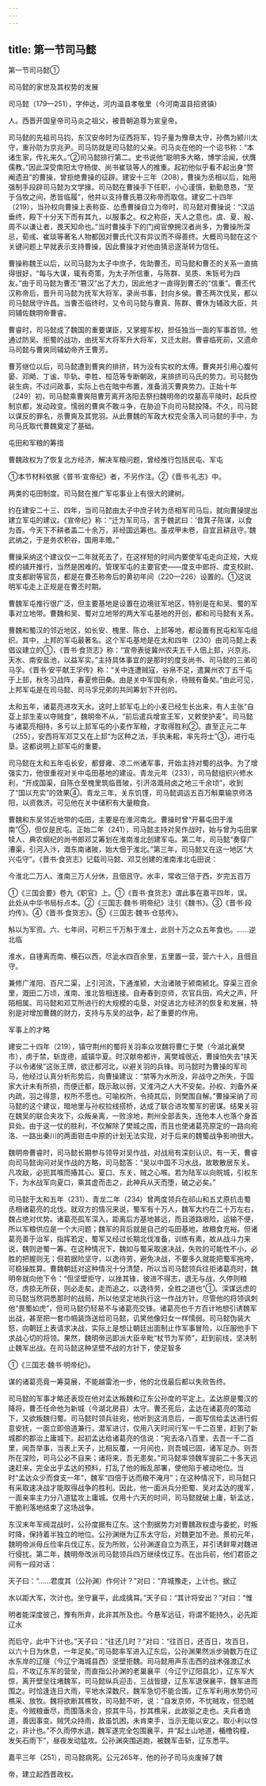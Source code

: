 ```yaml
---
---
---
```

title: 第一节司马懿
---



第一节司马懿①


司马懿的家世及其权势的发展

司马懿（179—251），字仲达，河内温县孝敬里（今河南温县招贤镇）

人。西晋开国皇帝司马炎之祖父，被晋朝追尊为宣皇帝。

司马懿的先祖司马钧，东汉安帝时为征西将军，钧子量为豫章太守，孙儁为颍川太守，重孙防为京兆尹。司马防就是司马懿的父亲。司马炎在他的一个诏书称：“本诸生家，传礼来久。”②司马懿排行第二。史书说他“聪明多大略，博学洽闻，伏膺儒教，”因此深受南阳太守杨俊、尚书崔琰等人的推重。起初他似乎看不起出身“赘阉遗丑”的曹操，曾拒绝曹操的征辟。建安十三年（208），曹操为丞相以后，始用强制手段辟司马懿为文学掾。司马懿在曹操手下任职，小心谨慎，勤勤恳恳，“至于刍牧之间，悉皆临履”，他并以支持曹氏篡汉称帝而取信。建安二十四年（219），当孙权向曹操上表称臣、怂恿曹操自立为帝时，司马懿对曹操说：“汉运垂终，殿下十分天下而有其九，以服事之。权之称臣，天人之意也。虞、夏、殷、周不以谦让者，畏天知命也。”当时曹操手下的门阀官僚拥汉者尚多，为曹操所深忌，荀彧、崔琰等著名人物都因对曹氏代汉有异议而不得善终。大概司马懿在这个关键问题上早就表示支持曹操，因此曹操才对他由猜忌逐渐转为信任。

曹操称魏王以后，以司马懿为太子中庶子，佐助曹丕。司马懿和曹丕的关系一直搞得很好，“每与大谋，辄有奇策，为太子所信重，与陈群、吴质、朱铄号为四友。”由于司马懿为曹丕“篡汉”出了大力，因此他才一直得到曹丕的“信重”。曹丕代汉称帝后，晋升司马懿为抚军大将军，录尚书事，封向乡侯。曹丕两次伐吴，都以司马懿居守许昌。当曹丕临终时，又令司马懿与曹真、陈群、曹休为辅政大臣，共同辅佐魏明帝曹睿。

曹睿时，司马懿成了魏国的重要谋臣，又掌握军权，担任独当一面的军事首领。他通过防吴、拒蜀的战功，由抚军大将军升大将军，又迁太尉。曹睿临死前，又遗命马司懿与曹爽同辅幼帝齐王曹芳。

曹芳继位以后，司马懿遭到曹爽的排挤，转为没有实权的太傅。曹爽并引用心腹何晏、邓飏、丁谧、毕轨、李胜、桓范等专断朝政，来排挤司马氏的势力。司马懿伪装生病，不过问政事，实际上也在暗中布置，准备消灭曹爽势力。正始十年（249）初，司马懿乘曹爽陪曹芳离开洛阳去祭扫魏明帝的坟墓高平陵时，起兵控制京都，发动政变。懦弱的曹爽不敢斗争，在胁迫下向司马懿投降。不久，司马懿以谋反的罪名，杀曹爽及其党羽。从此曹魏的军政大权完全落入司马懿的手中，为司马氏取代曹魏奠定了基础。

屯田和军粮的筹措

曹魏政权为了恢复北方经济，解决军粮问题，曾经推行包括民屯、军屯

①本节材料依据《普书·宣帝纪》者，不另作注。②《晋书·礼志》中。

两类的屯田制度。司马懿在推广军屯事业上有很大的建树。

约在建安二十三、四年，当司马懿由太子中庶子转为丞相军司马后，就向曹操提出建立军屯的建议。《宣帝纪》称：“迁为军司马，言于魏武曰：‘昔箕子陈谋，以食为首。今天下不耕者盖二十余万，非经国远筹也。虽戎甲未卷，自宜且耕且守。’魏武纳之，于是务农积谷，国用丰赡。”

曹操采纳这个建议仅一二年就死去了，在这样短的时间内要使军屯走向正规，大规模的铺开推行，当然是困难的。管理军屯的主要官吏——度支中郎将、度支校尉、度支都尉等官员，都是在曹丕称帝后的黄初年间（220—226）设置的。①这说明军屯走上正规是在曹丕时期。

曹魏军屯推行很广泛，但主要基地是设置在边境驻军地区，特别是在和吴、蜀的军事对立地带。曹魏和吴、蜀对立地带的两大军屯基地的开创，都和司马懿有关系。

曹魏和蜀汉的邻近地区，如长安、槐里、陈仓、上邽等地，都设置有民屯和军屯组织。其中，上邦的军屯最著名。这个军屯基地是在太和四年（230）由司马懿上表倡议建立的①，《晋书·食货志》称：“宣帝表徙冀州农夫五千人佃上邽，兴京兆、天水、南安盐池，以益军实。”主持具体事宜的是那时的度支尚书、司马懿的三弟司马孚。《晋书·安平献王孚传》称：“关中连遭贼寇，谷帛不足，遣冀州农丁五千屯于上邽，秋冬习战阵，春夏修田桑。由是关中军国有余，待贼有备矣。”由此可见，上邦军屯是在司马懿、司马孚兄弟的共同筹划下开创的。

太和五年，诸葛亮进攻天水。这时上邽军屯上的小麦已经生长出来，有人主张“自芟上邽生麦以夺贼食”，魏明帝不从，“前后遣兵增宣王军，又敕使护麦”。司马懿与诸葛亮相持，多亏以上邽军屯的小麦作军粮，才取得胜利②。直至正元二年（255），安西将军邓艾又在上邽“为区种之法，手执耒耜，率先将士”③，进行屯垦。这都说明上邽军屯的重要。

司马懿在太和五年屯长安，都督雍、凉二州诸军事，开始主持对蜀的战争。为了增强实力，他很重视对关中屯田基地的建设。青龙元年（233），司马懿组织兴修水利，“开成国渠，自陈仓至槐里筑临晋陂，引汧洛溉舄卤之地三千余顷”，收到了“国以充实”的效果④。青龙三年，关东饥馑，司马懿调运五百万斛粟输京师洛阳，以资救济。可见他在关中储积有大量粮食。

曹魏和东吴邻近地带的屯田，主要是在淮河南北。曹操时曾“开募屯田于淮南”⑤，但仅是民屯。正始二年（241），司马懿主持对吴作战时，始与曾为屯田掌犊人、典农纲纪的尚书郎邓艾筹划在淮南淮北创建军屯。第二年，司马懿“奏穿广漕渠，引河入汴，溉东南诸陂，始大佃于淮北。”第三年，司马懿又在这一地区“大兴屯守”。《晋书·食货志》记载司马懿、邓艾创建的淮南淮北屯田说：

今淮北二万人、淮南三万人分休，且佃且守。水丰，常收三倍于西，岁完五百万

①《三国会要》卷九《职官》上。①《晋书·食货志》谓此事在嘉平四年，误。此处从中华书局标点本。②《三国志·魏书·明帝纪》注引《魏书》。③《晋书·段灼传》。④《晋书·食货志》。⑤《三国志·魏书·仓慈传》。

斛以为军资。六、七年间，可积三千万斛于淮土，此则十万之众五年食也。……逆北临

淮水，自锺离而南、横石以西，尽泚水四百余里，五里置一营，营六十人，且佃且守。

兼修广淮阳、百尺二渠，上引河流，下通淮颍，大治诸陂于颍南颍北。穿渠三百余里，溉田二万顷，淮南、淮北皆相连接。自寿春到京师，农官兵田，鸡犬之声，阡陌相属。司马懿和邓艾所进行的大规模的屯垦，对促进北方经济的恢复和发展，特别是对增加曹魏的财力，支持与东吴的战争，起了重要的作用。

军事上的才略

建安二十四年（219），镇守荆州的蜀将关羽率众攻魏将曹仁于樊（今湖北襄樊市），虏于禁，斩庞德，威镇华夏。时汉献帝都许，离樊城很近，曹操怕失去“挟天子以令诸侯”这张王牌，欲迁都河北，以避关羽的兵锋。司马懿时为曹操的军司马，他经过认真分析形势后，向曹操建议：“禁等为水所没，非战守之所失，于国家大计未有所损，而便迁都，既示敌以弱，又淮沔之人大不安矣。孙权、刘备外亲内疏，羽之得意，权所不愿也。可喻权所，令掎其后，则樊围自解。”曹操采纳了司马懿的这个建议，暗地里与孙权拉线搭桥，达成了联合进攻蜀军的密谋。结果关羽在魏吴的联合夹攻下，众叛亲离，一败涂地，荆州全部丢失，连他本人也落个身首异处。由于这一仗的胜利，不仅解除了樊城之围，而且也使诸葛亮原定的一路向宛洛、一路出秦川的两面钳击中原的计划无法实现，对于后来的魏蜀战争影响很大。

魏明帝曹睿时，司马懿长期参与领导对吴作战，对战局有深刻认识。有一天，曹睿向司马懿询问对吴作战的方略，司马懿答：“吴以中国不习水战，故敢散居东关。凡攻敌，必扼其喉而摏其心。夏口、东关，贼之心喉。若为陆军以向皖城，引权东下，为水战军向夏口，乘其虚而击之，此神兵从天而堕，破之必矣。”

司马懿于太和五年（231）、青龙二年（234）曾两度领兵在祁山和五丈原抗击蜀丞相诸葛亮的北伐。就双方的情况来说，蜀军有十万人，魏军大约在二十万左右，魏占绝对优势。诸葛亮孤军深入，距离后方基地甚远，而且道路艰险，运输不便，所以军粮供应是一个大问题；魏军的背后就是自己的屯田基地，故粮食充裕。但诸葛亮善于治军，指挥若定，蜀军又经过长期北伐准备，训练有素，故从战斗力来说，魏则逊蜀一筹。在这种情况下，魏如与蜀采取速决战，失败的可能性不小，必胜的把握则无；但若据险坚守，以逸待劳，避免决战，不要多久就能把蜀军拖垮，可稳操胜算。曹魏朝廷对这种情况十分清楚，所以当司马懿领兵往拒诸葛亮时，魏明帝就向他下令：“但坚壁拒守，以挫其锋，彼进不得志，退无与战，久停则粮尽，虏掠无所获，则必走矣。走而追之，以逸待劳，全胜之道也”①。深谋远虑的司马懿当然洞悉那时的战局，所以他坚定地执行这一作战方针。尽管他的将领讽刺他“畏蜀如虎”，但司马懿仍轻易不与诸葛亮交锋。诸葛亮也千方百计地想引诱魏军出战，甚至把一套巾帼装饰送给司马懿，讥笑他像妇女一样懦弱。司马懿伪装大怒，向朝廷上表请求决战，实际上是想让朝廷出面制止作军事冒险，以压服他手下求战心切的将领。果然，魏明帝迅即派大臣辛毗“杖节为军师”，赶到前线，坚决制止魏军出战。在司马懿这种坚壁不战的方针下，使足智多

①《三国志·魏书·明帝纪》。

谋的诸葛亮竟一筹莫展，不能越雷池一步，他的北伐最后都以失败告终。

司马懿的军事才略还表现在他对孟达叛魏和辽东公孙度的平定上。孟达原是蜀汉的降将，曹丕任命他为新城（今湖北房县）太守。曹丕死后，孟达在诸葛亮的策动下，又欲叛魏归蜀。司马懿时领兵驻宛，他听到这消息后，一面写信给孟达进行假意安抚，一面立即倍道兼行，潜军进讨，仅用八天时间行军一千二百里，赶到了新城郡的郡治上庸城下。起初孟达给诸葛亮的信说：“宛去洛八百里，去吾一千二百里，闻吾举事，当表上天子，比相反覆，一月间也，则吾城已固，诸军足办。则吾所在深险，司马公必不自来；诸将来，吾无患矣。”司马懿率领魏军提前二十多天迅速赶来，完全出乎孟达的预料，打乱了他的叛乱部署，使他陷于被动地位。当时“孟达众少而食支一年”，魏军“四倍于达而粮不淹月”；在这种情况下，司马懿只有采取速决战才能取得战争的胜利。因此，他一面派兵分拒蜀、吴对孟达的援军，一面亲率主力分八道猛攻上庸城。仅用十六天的时间，司马懿就破上庸，斩孟达，干脆利落地结束了这场战争。

东汉末年军阀混战时，公孙度据有辽东。这个割据势力对曹魏政权虚与委蛇，时叛时降，保持着半独立的地位。公孙渊继为辽东太守后，对魏更加不逊。景初元年，魏明帝派毋丘俭率兵伐辽东，反为所败，公孙渊遂自立为燕王，并引诱鲜卑对魏进行侵扰。第二年，魏明帝改派司马懿领兵四万继续伐辽东。在出兵前，他们君臣之间有一段对话：

天子曰：“……君度其（公孙渊）作何计？”对曰：“弃城豫走，上计也。据辽

水以距大军，次计也。坐守襄平，此成擒耳。”天子曰：“其计将安出？”对曰：“惟

明者能深度彼己，豫有所弃，此非其所及也。今悬军远征，将谓不能持久，必先距辽水

而后守，此中下计也。”天子曰：“往还几时？”对曰：“往百日，还百日，攻百日，以六十日为休息，一年足矣。”司马懿率军进入辽东后，公孙渊果然派步骑数万在辽水东岸的辽隧（今辽宁海城县西）坚壁拒魏。司马懿用声东击西的战术强渡辽水后，不攻辽东军的营垒，而直指公孙渊的老巢襄平（今辽宁辽阳县北），辽东军大惊，离开壁垒往堵魏军，司马懿纵兵迎击，三战皆捷，辽东军退保襄平，魏军进而围之。时恰逢连日大雨，平地水深数尺，魏军急切不能合围，辽东军利用水势仍可樵采、放牧。魏将欲断其樵牧，司马懿不听，说：“自发京师，不忧贼攻，但恐贼走。今贼粮垂尽，而围落未合，掠其牛马，抄其樵采，此故驱之走也。夫兵者诡道，善因事变。贼凭众持雨，故虽饥困，未肯束手，当示无能以安之。取小利以惊之，非计也。”不久雨停水退，魏军遂完全包围襄平，并“起土山地道，楯橹钩橦，发矢石雨下”，昼夜发动猛攻。公孙渊突围逃跑，被魏军击斩，辽东悉平。

嘉平三年（251），司马懿病死。公元265年，他的孙子司马炎废掉了魏

帝，建立起西晋政权。